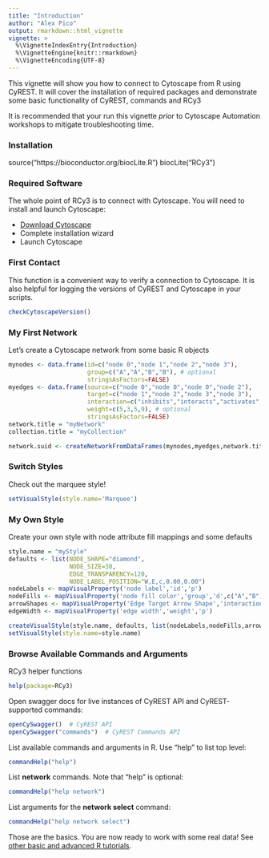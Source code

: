 ```yaml
---
title: "Introduction"
author: "Alex Pico"
output: rmarkdown::html_vignette
vignette: >
  %\VignetteIndexEntry{Introduction}
  %\VignetteEngine{knitr::rmarkdown}
  %\VignetteEncoding{UTF-8}
---
```


This vignette will show you how to connect to Cytoscape from R using CyREST.  It will cover the installation of required packages and demonstrate some basic functionality of CyREST, commands and RCy3

It is recommended that your run this vignette *prior* to Cytoscape Automation workshops to mitigate troubleshooting time.

### Installation
source("https://bioconductor.org/biocLite.R")
biocLite("RCy3")


### Required Software
The whole point of RCy3 is to connect with Cytoscape. You will need to install and launch Cytoscape: 

* [Download Cytoscape](http://www.cytoscape.org/download.php) 
* Complete installation wizard
* Launch Cytoscape 

### First Contact
This function is a convenient way to verify a connection to Cytoscape. It is also helpful for logging the versions of CyREST and Cytoscape in your scripts.

```r
checkCytoscapeVersion()
```

### My First Network
Let's create a Cytoscape network from some basic R objects
```r
mynodes <- data.frame(id=c("node 0","node 1","node 2","node 3"), 
                      group=c("A","A","B","B"), # optional
                      stringsAsFactors=FALSE)
myedges <- data.frame(source=c("node 0","node 0","node 0","node 2"), 
                      target=c("node 1","node 2","node 3","node 3"),
                      interaction=c("inhibits","interacts","activates","interacts"),  # optional
                      weight=c(5,3,5,9), # optional
                      stringsAsFactors=FALSE)
network.title = "myNetwork"
collection.title = "myCollection"

network.suid <- createNetworkFromDataFrames(mynodes,myedges,network.title,collection.title)
```

### Switch Styles
Check out the marquee style!
```r
setVisualStyle(style.name='Marquee')
```

### My Own Style
Create your own style with node attribute fill mappings and some defaults
```r
style.name = "myStyle"
defaults <- list(NODE_SHAPE="diamond",
                 NODE_SIZE=30,
                 EDGE_TRANSPARENCY=120,
                 NODE_LABEL_POSITION="W,E,c,0.00,0.00")
nodeLabels <- mapVisualProperty('node label','id','p')
nodeFills <- mapVisualProperty('node fill color','group','d',c("A","B"), c("#FF9900","#66AAAA"))
arrowShapes <- mapVisualProperty('Edge Target Arrow Shape','interaction','d',c("activates","inhibits","interacts"),c("Arrow","T","None"))
edgeWidth <- mapVisualProperty('edge width','weight','p')

createVisualStyle(style.name, defaults, list(nodeLabels,nodeFills,arrowShapes,edgeWidth))
setVisualStyle(style.name=style.name)
```

### Browse Available Commands and Arguments
RCy3 helper functions
```r
help(package=RCy3)
```

Open swagger docs for live instances of CyREST API and CyREST-supported commands:
```r
openCySwagger()  # CyREST API
openCySwagger("commands")  # CyREST Commands API
```

List available commands and arguments in R. Use "help" to list top level:
```r
commandHelp("help")  
```

List **network** commands. Note that "help" is optional:
```r
commandHelp("help network")  
```

List arguments for the **network select** command:
```r
commandHelp("help network select") 
```

Those are the basics. You are now ready to work with some real data! See [other basic and advanced R tutorials](https://github.com/cytoscape/cytoscape-automation/tree/master/for-scripters/R).
